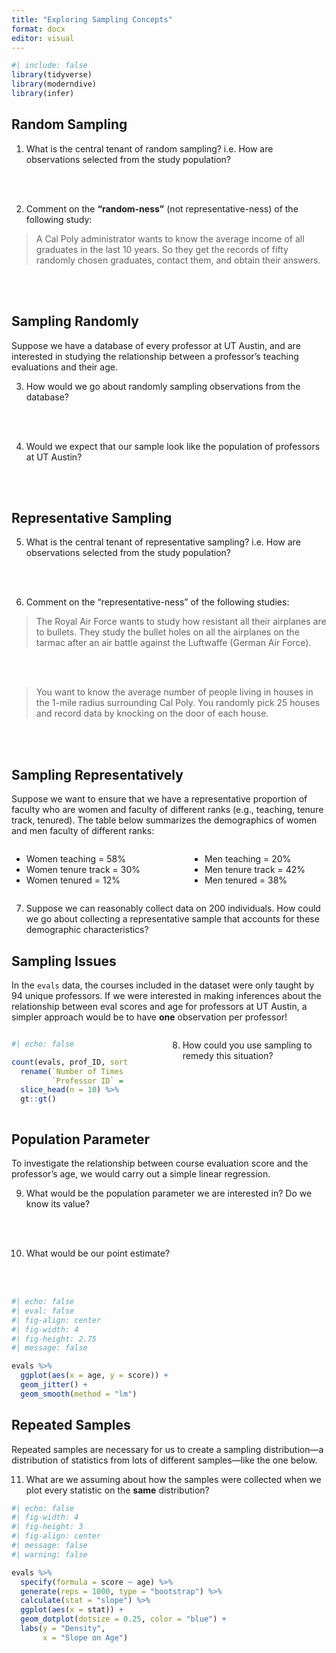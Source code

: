 ```yaml
---
title: "Exploring Sampling Concepts"
format: docx
editor: visual
---
```


```r
#| include: false
library(tidyverse)
library(moderndive)
library(infer)
```

<!-- ## Deciding a Study Population -->

<!-- Often when reading a statistical study, you will not know who the researchers thought of as their target population, and are left to imagine who the study population may have been. -->

<!-- **Comment on the study population for the following studies:** -->

<!-- 1.  `hsb2`: "Two hundred observations were randomly sampled from the High School and Beyond survey, a survey conducted on high school seniors by the National Center of Education Statistics." -->

<!-- </br></br> -->

<!-- 2.  `evals`: "The data on the 463 courses at UT Austin." -->

<!-- \newpage -->

## Random Sampling

1.  What is the central tenant of random sampling? i.e. How are observations selected from the study population?

</br></br>

2.  Comment on the **"random-ness"** (not representative-ness) of the following study:

> A Cal Poly administrator wants to know the average income of all graduates in the last 10 years. So they get the records of fifty randomly chosen graduates, contact them, and obtain their answers.

</br></br>

## Sampling Randomly

Suppose we have a database of every professor at UT Austin, and are interested in studying the relationship between a professor's teaching evaluations and their age.

3. How would we go about randomly sampling observations from the database?

</br></br>

4. Would we expect that our sample look like the population of professors at UT Austin?

</br></br>

## Representative Sampling

5.  What is the central tenant of representative sampling? i.e. How are observations selected from the study population?

</br></br>

6.  Comment on the "representative-ness" of the following studies:

> The Royal Air Force wants to study how resistant all their airplanes are to bullets. They study the bullet holes on all the airplanes on the tarmac after an air battle against the Luftwaffe (German Air Force).

</br></br>

> You want to know the average number of people living in houses in the 1-mile radius surrounding Cal Poly. You randomly pick 25 houses and record data by knocking on the door of each house.

</br></br>

## Sampling Representatively

Suppose we want to ensure that we have a representative proportion of faculty who are women and faculty of different ranks (e.g., teaching, tenure track, tenured). The table below summarizes the demographics of women and men faculty of different ranks:

::: columns
::: {.column width="45%"}
-   Women teaching = 58%
-   Women tenure track = 30%
-   Women tenured = 12%
:::

::: {.column width="5%"}
:::

::: {.column width="45%"}
-   Men teaching = 20%
-   Men tenure track = 42%
-   Men tenured = 38%
:::
:::

7. Suppose we can reasonably collect data on 200 individuals. How could we go about collecting a representative sample that accounts for these demographic characteristics?

\newpage

## Sampling Issues

In the `evals` data, the courses included in the dataset were only taught by 94 unique professors. If we were interested in making inferences about the relationship between eval scores and age for professors at UT Austin, a simpler approach would be to have **one** observation per professor!

::: columns
::: {.column width="40%"}
```r
#| echo: false

count(evals, prof_ID, sort = TRUE) %>% 
  rename(`Number of Times Sampled` = n, 
         `Professor ID` = prof_ID) %>% 
  slice_head(n = 10) %>% 
  gt::gt()
```
:::

::: {.column width="5%"}
:::

::: {.column width="55%"}
8.  How could you use sampling to remedy this situation?
:::
:::

\newpage

## Population Parameter

To investigate the relationship between course evaluation score and the professor's age, we would carry out a simple linear regression.

9. What would be the population parameter we are interested in? Do we know its value?

</br></br>

10. What would be our point estimate?

</br></br>

```r
#| echo: false
#| eval: false
#| fig-align: center
#| fig-width: 4
#| fig-height: 2.75
#| message: false

evals %>% 
  ggplot(aes(x = age, y = score)) + 
  geom_jitter() + 
  geom_smooth(method = "lm")
```

## Repeated Samples

Repeated samples are necessary for us to create a sampling distribution---a distribution of statistics from lots of different samples---like the one below. 

11. What are we assuming about how the samples were collected when we plot every statistic on the **same** distribution?

```r
#| echo: false
#| fig-width: 4
#| fig-height: 3
#| fig-align: center
#| message: false
#| warning: false

evals %>% 
  specify(formula = score ~ age) %>%
  generate(reps = 1000, type = "bootstrap") %>% 
  calculate(stat = "slope") %>% 
  ggplot(aes(x = stat)) + 
  geom_dotplot(dotsize = 0.25, color = "blue") + 
  labs(y = "Density", 
       x = "Slope on Age")
```
